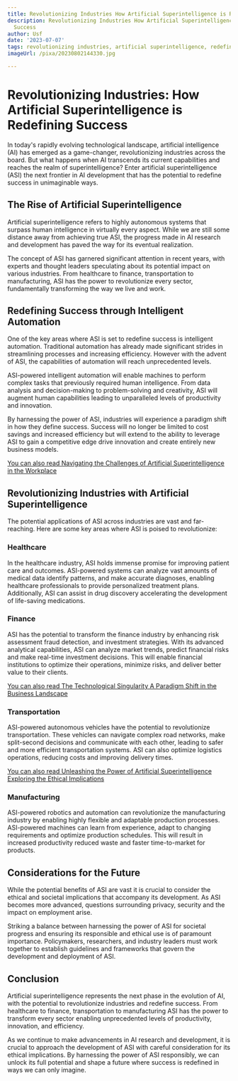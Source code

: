 ```yaml
---
title: Revolutionizing Industries How Artificial Superintelligence is Redefining Success
description: Revolutionizing Industries How Artificial Superintelligence is Redefining
  Success
author: Usf
date: '2023-07-07'
tags: revolutionizing industries, artificial superintelligence, redefining success
imageUrl: /pixa/20230802144330.jpg

---
```

# Revolutionizing Industries: How Artificial Superintelligence is Redefining Success

In  today's rapidly evolving technological landscape, artificial intelligence (AI) has emerged  as a game-changer, revolutionizing industries across the board. But what happens when  AI transcends its current capabilities and reaches the realm of superintelligence? Enter artificial superintelligence (ASI) the next frontier  in AI development that has the potential to redefine success in  unimaginable ways.

## The Rise of Artificial Superintelligence

Artificial superintelligence refers to highly autonomous systems  that surpass human  intelligence  in virtually every aspect. While we are still some distance away from achieving true ASI, the progress made  in AI research and development has paved the way for its eventual realization.

The  concept of ASI has garnered significant attention in recent years, with experts and thought leaders speculating about  its potential impact on various industries. From healthcare  to finance, transportation to manufacturing, ASI has the power to revolutionize  every sector, fundamentally transforming the way we live and work.

## Redefining Success through Intelligent Automation

One of the key areas where ASI is set to redefine  success is intelligent automation. Traditional  automation  has already made  significant  strides in streamlining processes and  increasing  efficiency. However with the advent of ASI, the capabilities  of automation will reach  unprecedented  levels.

ASI-powered intelligent automation will enable machines to perform complex tasks that previously required human intelligence. From data analysis and decision-making to problem-solving and creativity, ASI will augment human capabilities leading to  unparalleled levels of productivity and innovation.

By harnessing the power of ASI, industries will experience  a paradigm shift in how they define success. Success  will no longer be limited to cost savings  and increased efficiency but  will extend to the ability to leverage ASI to gain a competitive edge drive innovation and  create  entirely  new business models.

[You can also read Navigating the Challenges of Artificial Superintelligence in the Workplace](Navigating%20the%20Challenges%20of%20Artificial%20Superintelligence%20in%20the%20Workplace)


## Revolutionizing Industries with Artificial Superintelligence

The potential applications of ASI across industries are vast and far-reaching. Here are some  key areas where ASI is poised to revolutionize:

### Healthcare

In the healthcare industry, ASI holds immense promise for improving patient care and outcomes. ASI-powered systems can analyze vast  amounts of  medical data identify patterns, and make  accurate diagnoses, enabling healthcare professionals to provide personalized treatment plans. Additionally, ASI can assist  in drug discovery accelerating the development of  life-saving medications.

### Finance

ASI has the potential to transform the finance industry by enhancing risk assessment fraud detection, and investment strategies. With its advanced analytical  capabilities, ASI can analyze market trends, predict financial risks  and make real-time  investment decisions. This will enable financial institutions to optimize their operations, minimize risks, and deliver better value to their clients.

[You can  also read The Technological  Singularity A Paradigm Shift in the Business  Landscape](The%20Technological%20Singularity%20A%20Paradigm%20Shift%20in%20the%20Business%20Landscape)


### Transportation

ASI-powered autonomous vehicles have the potential to revolutionize transportation. These vehicles can navigate  complex road networks, make split-second decisions and communicate with  each other, leading to safer  and more efficient transportation systems. ASI can also  optimize logistics operations,  reducing costs and improving delivery times.

[You can also read Unleashing the Power of Artificial Superintelligence Exploring the Ethical Implications](Unleashing%20the%20Power%20of%20Artificial%20Superintelligence%20Exploring%20the%20Ethical%20Implications)


### Manufacturing

ASI-powered robotics  and automation  can revolutionize the manufacturing industry  by enabling highly flexible and adaptable  production processes. ASI-powered machines can learn  from experience, adapt to changing requirements and optimize production  schedules. This will result in increased productivity reduced waste and faster time-to-market for products.

## Considerations for the Future

While the potential benefits of  ASI are vast it is crucial to consider the  ethical and societal implications that accompany  its development. As ASI becomes more advanced, questions surrounding  privacy, security and the impact on  employment arise.

Striking a balance between  harnessing the power of ASI for societal progress and ensuring its responsible and ethical use is of paramount  importance. Policymakers, researchers, and industry leaders must work together to establish guidelines and frameworks that govern the development and  deployment of  ASI.

## Conclusion

Artificial superintelligence represents the next phase  in the evolution of AI, with the potential to revolutionize industries and redefine success. From healthcare to finance, transportation to manufacturing  ASI has the  power to  transform every sector enabling unprecedented levels of productivity, innovation, and efficiency.

As we continue to make advancements in AI research and development, it is crucial  to  approach the development of ASI with careful consideration for its ethical implications. By harnessing the power  of ASI responsibly,  we  can unlock its full potential and shape a future where success is redefined in ways we can only imagine.